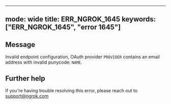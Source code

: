 
---
mode: wide
title: ERR_NGROK_1645
keywords: ["ERR_NGROK_1645", "error 1645"]
---

## Message
Invalid endpoint configuration, OAuth provider `PROVIDER` contains an email address with invalid punycode: `NAME`.




## Further help
If you're having trouble resolving this error, please reach out to [support@ngrok.com](mailto:support@ngrok.com?subject=Help%20with%20ERR_NGROK_1645)

